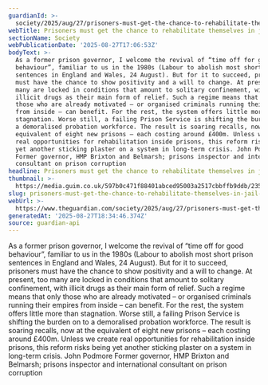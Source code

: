```yaml
---
guardianId: >-
  society/2025/aug/27/prisoners-must-get-the-chance-to-rehabilitate-themselves-in-jail
webTitle: Prisoners must get the chance to rehabilitate themselves in jail | Letter
sectionName: Society
webPublicationDate: '2025-08-27T17:06:53Z'
bodyText: >-
  As a former prison governor, I welcome the revival of “time off for good
  behaviour”, familiar to us in the 1980s (Labour to abolish most short prison
  sentences in England and Wales, 24 August). But for it to succeed, prisoners
  must have the chance to show positivity and a will to change. At present, too
  many are locked in conditions that amount to solitary confinement, with
  illicit drugs as their main form of relief. Such a regime means that only
  those who are already motivated – or organised criminals running their empires
  from inside – can benefit. For the rest, the system offers little more than
  stagnation. Worse still, a failing Prison Service is shifting the burden on to
  a demoralised probation workforce. The result is soaring recalls, now at the
  equivalent of eight new prisons – each costing around £400m. Unless we create
  real opportunities for rehabilitation inside prisons, this reform risks being
  yet another sticking plaster on a system in long-term crisis. John Podmore
  Former governor, HMP Brixton and Belmarsh; prisons inspector and international
  consultant on prison corruption
headline: Prisoners must get the chance to rehabilitate themselves in jail
thumbnail: >-
  https://media.guim.co.uk/597b0c471f88401abced95003a2517cbbffb9ddb/235_32_1886_1509/500.jpg
slug: prisoners-must-get-the-chance-to-rehabilitate-themselves-in-jail-or-letter
webUrl: >-
  https://www.theguardian.com/society/2025/aug/27/prisoners-must-get-the-chance-to-rehabilitate-themselves-in-jail
generatedAt: '2025-08-27T18:34:46.374Z'
source: guardian-api
---
```

As a former prison governor, I welcome the revival of “time off for good behaviour”, familiar to us in the 1980s (Labour to abolish most short prison sentences in England and Wales, 24 August). But for it to succeed, prisoners must have the chance to show positivity and a will to change. At present, too many are locked in conditions that amount to solitary confinement, with illicit drugs as their main form of relief. Such a regime means that only those who are already motivated – or organised criminals running their empires from inside – can benefit. For the rest, the system offers little more than stagnation. Worse still, a failing Prison Service is shifting the burden on to a demoralised probation workforce. The result is soaring recalls, now at the equivalent of eight new prisons – each costing around £400m. Unless we create real opportunities for rehabilitation inside prisons, this reform risks being yet another sticking plaster on a system in long-term crisis. John Podmore Former governor, HMP Brixton and Belmarsh; prisons inspector and international consultant on prison corruption
